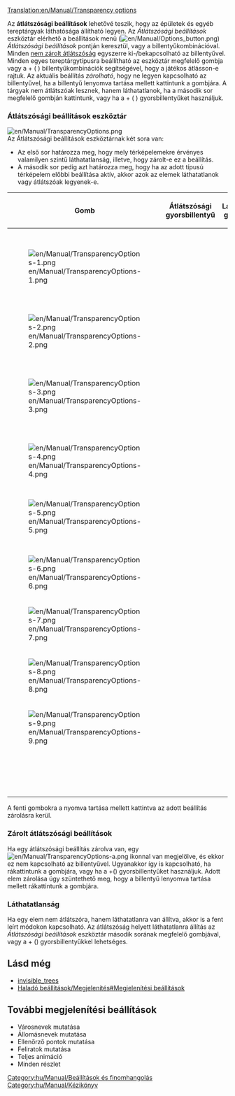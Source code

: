 [[Translation:en/Manual/Transparency options]]
{{hu/Manual/Tartalomjegyzék}}

Az '''átlátszósági beállítások''' lehetővé teszik, hogy az épületek és egyéb tereptárgyak láthatósága állítható legyen. Az ''Átlátszósági beállítások'' eszköztár elérhető a beállítások menü ([[File:en/Manual/Options button.png]]) ''Átlátszósági beállítások'' pontján keresztül, vagy a {{en/Keypress|ctrl|X}} billentyűkombinációval. Minden [[hu/Manual/Átlátszósági beállítások#zarolt-atlatszosagi-beallitasok|nem zárolt átlátszóság]] egyszerre ki-/bekapcsolható az {{en/Keypress|X}} billentyűvel.
Minden egyes tereptárgytípusra beállítható az eszköztár megfelelő gombja vagy a {{en/Keypress|ctrl}} + ( {{en/Keypress|1|9|6=&nbsp;–&nbsp;}} ) billentyűkombinációk segítségével, hogy a játékos átlásson-e rajtuk. Az aktuális beállítás ''zárolható'', hogy ne legyen kapcsolható az {{en/Keypress|X}} billentyűvel, ha a {{en/Keypress|ctrl}} billentyű lenyomva tartása mellett kattintunk a gombjára. A tárgyak nem átlátszóak lesznek, hanem láthatatlanok, ha a második sor megfelelő gombján kattintunk, vagy ha a {{en/Keypress|shift|ctrl}} + ( {{en/Keypress|1|9||||&nbsp;–&nbsp;}}) gyorsbillentyűket használjuk.

===Átlátszósági beállítások eszköztár===
[[File:en/Manual/TransparencyOptions.png]]<br>
Az Átlátszósági beállítások eszköztárnak két sora van:
*Az első sor határozza meg, hogy mely térképelemekre érvényes valamilyen szintű láthatatlanság, illetve, hogy zárolt-e ez a beállítás.
*A második sor pedig azt határozza meg, hogy ha az adott típusú térképelem előbbi beállítása aktív, akkor azok az elemek láthatatlanok vagy átlátszóak legyenek-e.

{| {{en/Wikitable}}
|- style="background:#efefef"
!width="46"|Gomb
!Átlátszósági gyorsbillentyű
!Láthatatlansági gyorsbillentyű
!Leírás
|-
|[[File:en/Manual/TransparencyOptions-1.png]]
|{{en/Keypress|ctrl|1|6=&#32;+&#32;}}
|{{en/Keypress|shift|ctrl|1}}
|Az állomásnevek átlátszóságát kapcsolja (állítható a Beállítások ([[File:en/Manual/Options button.png]]) menüben is, az ''Átlátszó feliratok'' lehetőséggel).
|-
|[[File:en/Manual/TransparencyOptions-2.png]]
|{{en/Keypress|ctrl|2|6=&#32;+&#32;}}
|{{en/Keypress|shift|ctrl|2}}
|A fák átlátszóságát kapcsolja.
|-
|[[File:en/Manual/TransparencyOptions-3.png]]
|{{en/Keypress|ctrl|3|6=&#32;+&#32;}}
|{{en/Keypress|shift|ctrl|3}}
|A házak átlátszóságát kapcsolja (állítható a Beállítások ([[File:en/Manual/Options button.png]]) menüben is, az ''Átlátszó épületek'' lehetőséggel).
|-
|[[File:en/Manual/TransparencyOptions-4.png]]
|{{en/Keypress|ctrl|4|6=&#32;+&#32;}}
|{{en/Keypress|shift|ctrl|4}}
|A gazdasági épületek átlátszóságát kapcsolja.
|-
|[[File:en/Manual/TransparencyOptions-5.png]]
|{{en/Keypress|ctrl|5|6=&#32;+&#32;}}
|{{en/Keypress|shift|ctrl|5}}
|Az út- és vasútvonalak épületeinek (állomások, garázsok/fűtőházak, ellenőrzőpontok) átlátszóságát kapcsolja.
|-
|[[File:en/Manual/TransparencyOptions-6.png]]
|{{en/Keypress|ctrl|6|6=&#32;+&#32;}}
|{{en/Keypress|shift|ctrl|6}}
|A hidak átlátszóságát kapcsolja.
|-
|[[File:en/Manual/TransparencyOptions-7.png]]
|{{en/Keypress|ctrl|7|6=&#32;+&#32;}}
|{{en/Keypress|shift|ctrl|7}}
|Az olyan épületek, mint világítótornyok és antennák, átlátszóságát kapcsolja.
|-
|[[File:en/Manual/TransparencyOptions-8.png]]
|{{en/Keypress|ctrl|8|6=&#32;+&#32;}}
|{{en/Keypress|shift|ctrl|8}}
|A felsővezetékek átlátszóságát kapcsolja.
|-
|[[File:en/Manual/TransparencyOptions-9.png]]
|{{en/Keypress|ctrl|9|6=&#32;+&#32;}}
|{{en/Keypress|shift|ctrl|9}}
|A rakodásjelzők átlátszóságát kapcsolja.
|-
|
|{{en/Keypress|X}}
|
|Az összes fenti elem átlátszóságát kapcsolja, kivéve a zároltakét.
|}
A fenti gombokra a {{en/Keypress|ctrl}} nyomva tartása mellett kattintva az adott beállítás zárolásra kerül.

===Zárolt átlátszósági beállítások===
Ha egy átlátszósági beállítás zárolva van, egy [[File:en/Manual/TransparencyOptions-a.png]] ikonnal van megjelölve, és ekkor ez nem kapcsolható az {{en/Keypress|X}} billentyűvel. Ugyanakkor így is kapcsolható, ha rákattintunk a gombjára, vagy ha a {{en/Keypress|ctrl}}+({{en/Keypress|1|9|6=&nbsp;–&nbsp;}}) gyorsbillentyűket használjuk. Adott elem zárolása úgy szüntethető meg, hogy a {{en/Keypress|ctrl}} billentyű lenyomva tartása mellett rákattintunk a gombjára.

===Láthatatlanság===
Ha egy elem nem átlátszóra, hanem láthatatlanra van állítva, akkor is a fent leírt módokon kapcsolható. Az átlátszóság helyett láthatatlanra állítás az ''Átlátszósági beállítások'' eszköztár második sorának megfelelő gombjával, vagy a {{en/Keypress|shift|ctrl}} + ({{en/Keypress|1|9|6=&nbsp;–&nbsp;}}) gyorsbillentyűkkel lehetséges.

{{hu/Megjegyzés|A játékbeli leírás az elsődleges beállításkészletre (az első gombsorra) úgy hivatkozik, hogy az ''átlátszóság'' kapcsolása. <br />
Ez zavaró lehet, mert a megfelelő másodlagos beállítás (második sorbeli gomb) aktiválásával már ''láthatatlanság'' lesz ''átlátszóság'' helyett. Pontosabb megfogalmazás lenne, hogy az elsődleges beállításkészlet mindig az ''átlátszatlanságot'' kapcsolja, a másodlagos készlet pedig az átlátszóság mértékét. <br />átlátszatlanság &or; { átlátszóság &or; láthatatlanság }<br /> Az egységesség kedvéért itt a játékbeli szóhasználat van előnyben részesítve.}}

==Lásd még==
*[[hu/Invisible trees|invisible_trees]]
*[[hu/Haladó beállítások/Megjelenítés#megjelenitesi-beallitasok|Haladó beállítások/Megjelenítés#Megjelenítési beállítások]]

==További megjelenítési beállítások==
{{hu/Bővítés|}}
<!-- esetleg külön szócikkben a helyük? -->
*Városnevek mutatása
*Állomásnevek mutatása
*Ellenőrző pontok mutatása
*Feliratok mutatása
*Teljes animáció
*Minden részlet

[[Category:hu/Manual/Beállítások és finomhangolás]]
[[Category:hu/Manual/Kézikönyv]]